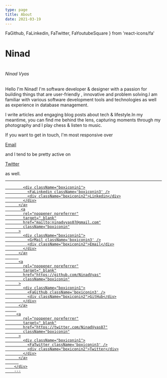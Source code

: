```yaml
---
type: page
title: About
date: 2021-03-19
---
```


  FaGithub,
  FaLinkedin,
  FaTwitter,
  FaYoutubeSquare
} from 'react-icons/fa'

# Ninad

<h1>
  <h6 className="title">Ninad Vyas</h6>
</h1>
Hello I'm Ninad! I'm software developer & designer with a passion for building things
that are user-friendly , innovative and problem solving.I am familiar with various
software development tools and technologies as well as experience in database management.

I write articles and engaging blog posts about tech & lifestyle.In my meantime, you can find me behind the lens, capturing moments through my photography and
I play chess & listen to music.

If you want to get in touch, I'm most responsive over <a className='anchor' href="mailto:ninadvyas07@gmail.com"><p className='anchor'>Email</p></a> and I tend to be pretty active on <a className='anchor' href="https://twitter.com/NinadVyas87"><p className='anchor'>Twitter</p></a> as well.

---
 <div className="boxicon">
  <a
            rel="noopener noreferrer"
            target="_blank"
            href="https://www.linkedin.com/in/ninad-vyas-b767491a3/"
            className="boxiconin"
          >
          
            <div className="boxiconin1">
              <FaLinkedin className='boxiconin3' />
              <div className="boxiconin2">Linkedin</div>
            </div>
          </a>
           <a
            rel="noopener noreferrer"
            target="_blank"
            href="mailto:ninadvyas07@gmail.com"
            className="boxiconin"
          >
            <div className="boxiconin1">
              <GrMail className='boxiconin3' />
              <div className="boxiconin2">Email</div>
            </div>
          </a>
          
          <a
            rel="noopener noreferrer"
            target="_blank"
            href="https://github.com/NinadVyas"
            className="boxiconin"
          >
            <div className="boxiconin1">
              <FaGithub className='boxiconin3' />
              <div className="boxiconin2">GitHub</div>
            </div>
          </a>
         
         <a
            rel="noopener noreferrer"
            target="_blank"
            href="https://twitter.com/NinadVyas87"
            className="boxiconin"
          >
            <div className="boxiconin1">
              <FaTwitter className='boxiconin3' />
              <div className="boxiconin2">Twitter</div>
            </div>
          </a>
          
        </div>
        ---

